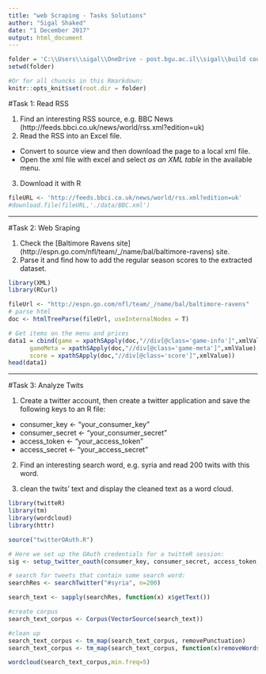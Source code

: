 ---
title: "web Scraping - Tasks Solutions"
author: "Sigal Shaked"
date: "1 December 2017"
output: html_document
---

```{r}
folder = 'C:\\Users\\sigal\\OneDrive - post.bgu.ac.il\\sigal\\build courses\\data science\\2018\\classes\\class6'
setwd(folder)

#Or for all chuncks in this Rmarkdown:
knitr::opts_knit$set(root.dir = folder)

```


#Task 1: Read RSS

1. Find an interesting RSS source, e.g. BBC News (http://feeds.bbci.co.uk/news/world/rss.xml?edition=uk)
2. Read the RSS into an Excel file. 
- Convert to source view and then download the page to a local xml file.
- Open the xml file with excel and select *as an XML table* in the available menu. 
3. Download it with R

```{r}
fileURL <- 'http://feeds.bbci.co.uk/news/world/rss.xml?edition=uk'
#download.file(fileURL,'./data/BBC.xml')

```

***

#Task 2: Web Sraping

1. Check the [Baltimore Ravens site] (http://espn.go.com/nfl/team/_/name/bal/baltimore-ravens) 
site.
2. Parse it and find how to add the regular season scores to the extracted dataset. 

```{r}
library(XML)
library(RCurl)

fileUrl <- "http://espn.go.com/nfl/team/_/name/bal/baltimore-ravens"
# parse html
doc <- htmlTreeParse(fileUrl, useInternalNodes = T)
```


```{r}
# Get items on the menu and prices
data1 = cbind(game = xpathSApply(doc,"//div[@class='game-info']",xmlValue),
      gameMeta = xpathSApply(doc,"//div[@class='game-meta']",xmlValue),
      score = xpathSApply(doc,"//div[@class='score']",xmlValue))
head(data1)
```


***

#Task 3: Analyze Twits 

1. Create a twitter account, then create a twitter application and save the following keys to an R file:
- consumer_key <- "your_consumer_key"
- consumer_secret <- "your_consumer_secret"
- access_token <- "your_access_token"
- access_secret <- "your_access_secret"

2. Find an interesting search word, e.g. syria and read 200 twits with this word.

3. clean the twits' text and display the cleaned text as a word cloud.

```{r}
library(twitteR)
library(tm)
library(wordcloud)
library(httr)

source("twitterOAuth.R")

# Here we set up the OAuth credentials for a twitteR session:
sig <- setup_twitter_oauth(consumer_key, consumer_secret, access_token, access_secret)

# search for tweets that contain some search word:
searchRes <- searchTwitter("#syria", n=200)

search_text <- sapply(searchRes, function(x) x$getText())

#create corpus
search_text_corpus <- Corpus(VectorSource(search_text))

#clean up
search_text_corpus <- tm_map(search_text_corpus, removePunctuation)
search_text_corpus <- tm_map(search_text_corpus, function(x)removeWords(x,stopwords()))

wordcloud(search_text_corpus,min.freq=5)
```


